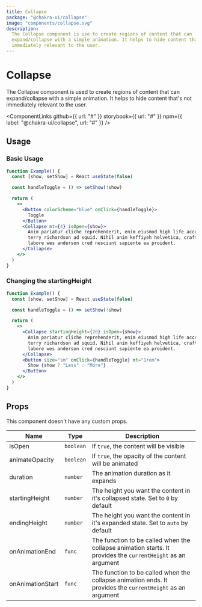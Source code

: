 ```yaml
---
title: Collapse
package: "@chakra-ui/collapse"
image: "components/collapse.svg"
description:
  The Collapse component is use to create regions of content that can
  expand/collapse with a simple animation. It helps to hide content that's not
  immediately relevant to the user.
---
```



# Collapse

The Collapse component is used to create regions of content that can
expand/collapse with a simple animation. It helps to hide content that's not
immediately relevant to the user.

<ComponentLinks
  github={{ url: "#" }}
  storybook={{ url: "#" }}
  npm={{ label: "@chakra-ui/collapse", url: "#" }}
/>

<carbon-ad></carbon-ad>

## Usage

### Basic Usage

```jsx
function Example() {
  const [show, setShow] = React.useState(false)

  const handleToggle = () => setShow(!show)

  return (
    <>
      <Button colorScheme="blue" onClick={handleToggle}>
        Toggle
      </Button>
      <Collapse mt={4} isOpen={show}>
        Anim pariatur cliche reprehenderit, enim eiusmod high life accusamus
        terry richardson ad squid. Nihil anim keffiyeh helvetica, craft beer
        labore wes anderson cred nesciunt sapiente ea proident.
      </Collapse>
    </>
  )
}
```

### Changing the startingHeight

```jsx
function Example() {
  const [show, setShow] = React.useState(false)

  const handleToggle = () => setShow(!show)

  return (
    <>
      <Collapse startingHeight={20} isOpen={show}>
        Anim pariatur cliche reprehenderit, enim eiusmod high life accusamus
        terry richardson ad squid. Nihil anim keffiyeh helvetica, craft beer
        labore wes anderson cred nesciunt sapiente ea proident.
      </Collapse>
      <Button size="sm" onClick={handleToggle} mt="1rem">
        Show {show ? "Less" : "More"}
      </Button>
    </>
  )
}
```

## Props

This component doesn't have any custom props.

| Name             | Type      | Description                                                                                                  |
| ---------------- | --------- | ------------------------------------------------------------------------------------------------------------ |
| isOpen           | `boolean` | If `true`, the content will be visible                                                                       |
| animateOpacity   | `boolean` | If `true`, the opacity of the content will be animated                                                       |
| duration         | `number`  | The animation duration as it expands                                                                         |
| startingHeight   | `number`  | The height you want the content in it's collapsed state. Set to `0` by default                               |
| endingHeight     | `number`  | The height you want the content in it's expanded state. Set to `auto` by default                             |
| onAnimationEnd   | `func`    | The function to be called when the collapse animation starts. It provides the `currentHeight` as an argument |
| onAnimationStart | `func`    | The function to be called when the collapse animation ends. It provides the `currentHeight` as an argument   |
